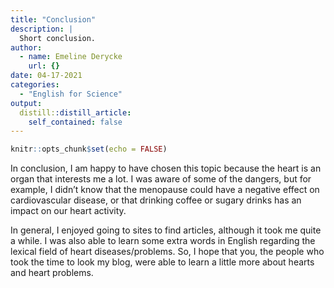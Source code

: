 ```yaml
---
title: "Conclusion"
description: |
  Short conclusion.
author:
  - name: Emeline Derycke
    url: {}
date: 04-17-2021
categories:
  - "English for Science"
output:
  distill::distill_article:
    self_contained: false
---
```


```r
knitr::opts_chunk$set(echo = FALSE)
```

 In conclusion, I am happy to have chosen this topic because the heart is an organ that interests me a lot. I was aware of some of the dangers, but for example, I didn't know that the menopause could have a negative effect on cardiovascular disease, or that drinking coffee or sugary drinks has an impact on our heart activity.
 
In general, I enjoyed going to sites to find articles, although it took me quite a while. I was also able to learn some extra words in English regarding the lexical field of heart diseases/problems. 
So, I hope that you, the people who took the time to look my blog, were able to learn a little more about hearts and heart problems. 




